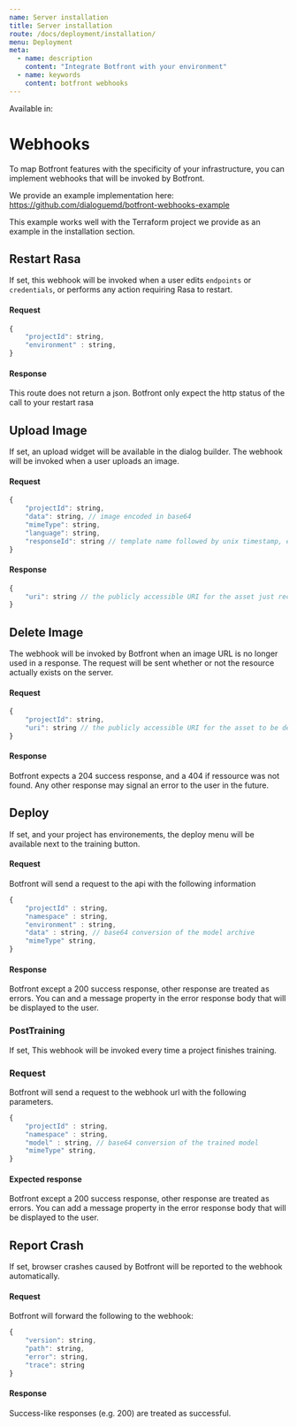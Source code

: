 ```yaml
---
name: Server installation
title: Server installation
route: /docs/deployment/installation/
menu: Deployment
meta:
  - name: description
    content: "Integrate Botfront with your environment"
  - name: keywords
    content: botfront webhooks
---
```


Available in: <Premium plan="Cloud Pro" /> <Premium plan="Cloud Premium" /> <Premium plan="Enterprise Edition" />

# Webhooks

To map Botfront features with the specificity of your infrastructure, you can implement webhooks that will be invoked by Botfront.

We provide an example implementation here: https://github.com/dialoguemd/botfront-webhooks-example

This example works well with the Terraform project we provide as an example in the installation section. 

## Restart Rasa

If set, this webhook will be invoked when a user edits `endpoints` or `credentials`, or performs any action requiring Rasa to restart.

#### Request

```js
{
    "projectId": string,
    "environment" : string,
}
```

#### Response

This route does not return a json. Botfront only expect the http status of the call to your restart rasa

## Upload Image

If set, an upload widget will be available in the dialog builder. The webhook will be invoked when a user uploads an image.

#### Request

```js
{
    "projectId": string,
    "data": string, // image encoded in base64
    "mimeType": string,
    "language": string,
    "responseId": string // template name followed by unix timestamp, e.g. utter_get_started_1588107073256
}
```

#### Response

```js
{
    "uri": string // the publicly accessible URI for the asset just received
}
```

## Delete Image

The webhook will be invoked by Botfront when an image URL is no longer used in a response. The request will be sent whether or not the resource actually exists on the server.

#### Request

```js
{
    "projectId": string,
    "uri": string // the publicly accessible URI for the asset to be deleted
}
```

#### Response

Botfront expects a 204 success response, and a 404 if ressource was not found. Any other response may signal an error to the user in the future.


## Deploy

If set, and your project has environements, the deploy menu will be available next to the training button.

#### Request

Botfront will send a request to the api with the following information

```js
{
    "projectId" : string, 
    "namespace" : string, 
    "environment" : string,
    "data" : string, // base64 conversion of the model archive
    "mimeType" string, 
}
```

#### Response
 
Botfront except a 200 success response, other response are treated as errors. 
You can and a message property in the error response body that will be displayed to the user.

### PostTraining

If set, This webhook will be invoked every time a project finishes training.

### Request

Botfront will send a request to the webhook url with the following parameters.

```js
{
    "projectId" : string,
    "namespace" : string,
    "model" : string, // base64 conversion of the trained model
    "mimeType" string,
}
```

#### Expected response

Botfront except a 200 success response, other response are treated as errors.
You can add a message property in the error response body that will be displayed to the user.

## Report Crash

If set, browser crashes caused by Botfront will be reported to the webhook automatically.

#### Request

Botfront will forward the following to the webhook:

```js
{
    "version": string,
    "path": string,
    "error": string,
    "trace": string
}
```

#### Response
 
Success-like responses (e.g. 200) are treated as successful.
